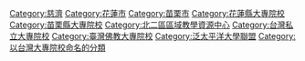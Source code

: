 {{Commons_category}}
{{Category_main}}

[[Category:慈濟|Category:慈濟]]
[[Category:花蓮市|Category:花蓮市]]
[[Category:苗栗市|Category:苗栗市]]
[[Category:花蓮縣大專院校|Category:花蓮縣大專院校]]
[[Category:苗栗縣大專院校|Category:苗栗縣大專院校]]
[[Category:北二區區域教學資源中心|Category:北二區區域教學資源中心]]
[[Category:台灣私立大專院校|Category:台灣私立大專院校]]
[[Category:臺灣佛教大專院校|Category:臺灣佛教大專院校]]
[[Category:泛太平洋大學聯盟|Category:泛太平洋大學聯盟]]
[[Category:以台灣大專院校命名的分類|Category:以台灣大專院校命名的分類]]